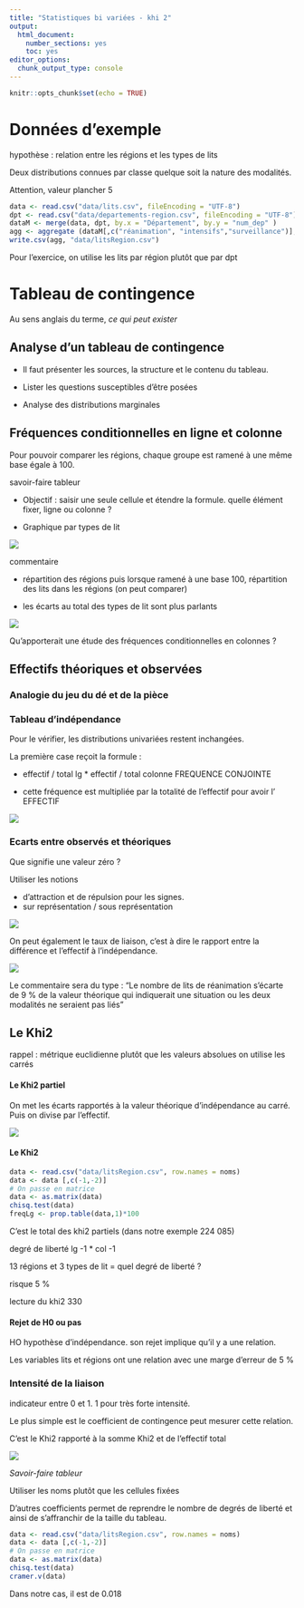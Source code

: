 ```yaml
---
title: "Statistiques bi variées - khi 2"
output:
  html_document:
    number_sections: yes
    toc: yes
editor_options:
  chunk_output_type: console
---
```


```r
knitr::opts_chunk$set(echo = TRUE)
```

# Données d'exemple

hypothèse : relation entre les régions et les types de lits

Deux distributions connues par classe quelque soit la nature des modalités.

Attention, valeur plancher 5

```r
data <- read.csv("data/lits.csv", fileEncoding = "UTF-8")
dpt <- read.csv("data/departements-region.csv", fileEncoding = "UTF-8")
dataM <- merge(data, dpt, by.x = "Département", by.y = "num_dep" )
agg <- aggregate (dataM[,c("réanimation", "intensifs","surveillance")], by = list(dataM$region_name), sum)
write.csv(agg, "data/litsRegion.csv")
```

Pour l'exercice, on utilise les lits par région plutôt que par dpt


# Tableau de contingence

Au sens anglais du terme, *ce qui peut exister*

## Analyse d'un tableau de contingence

- Il faut présenter les sources, la structure et le contenu du tableau.

- Lister les questions susceptibles d'être posées

- Analyse des distributions marginales


## Fréquences conditionnelles en ligne et colonne

Pour pouvoir comparer les régions, chaque groupe est ramené à une même base
égale à 100.




savoir-faire tableur

- Objectif : saisir une seule cellule et étendre la formule.
quelle élément fixer, ligne ou colonne ?

- Graphique par types de lit


![](img/frequenceLG.png)

commentaire

- répartition des régions puis lorsque ramené à une base 100, répartition des lits
dans les régions (on peut comparer)

- les écarts au total des types de lit sont plus parlants

![](img/graphEcartFreqLg.png)

Qu'apporterait une étude des fréquences conditionnelles en colonnes ?

## Effectifs théoriques et observées

### Analogie du jeu du dé et de la pièce

### Tableau d'indépendance

Pour le vérifier, les distributions univariées restent inchangées.

La première case reçoit la formule :

- effectif / total lg * effectif / total colonne FREQUENCE CONJOINTE

- cette fréquence est multipliée par la totalité de l'effectif pour avoir l' EFFECTIF

![](img/effectifTheorique.png)

### Ecarts entre observés et théoriques

Que signifie une valeur zéro ?

Utiliser les notions

- d'attraction et de répulsion pour les signes.
- sur représentation / sous représentation

![](img/grapEcartTheorie.png)



On peut également le taux de liaison, c'est à dire le rapport entre la différence 
et l'effectif à l'indépendance.

![](img/txliaison.png)

Le commentaire sera du type : "Le nombre de lits de réanimation s'écarte de 9 % de
la valeur théorique qui indiquerait une situation ou les deux modalités ne seraient 
pas liés"


## Le Khi2 

rappel : métrique euclidienne plutôt que les valeurs absolues on utilise les carrés


#### Le Khi2 partiel

On met les écarts rapportés à la valeur théorique d'indépendance au carré.
Puis on divise par l'effectif.

![](img/khi2partiel.png)

#### Le Khi2

```r
data <- read.csv("data/litsRegion.csv", row.names = noms)
data <- data [,c(-1,-2)]
# On passe en matrice
data <- as.matrix(data)
chisq.test(data)
freqLg <- prop.table(data,1)*100

```

C'est le total des khi2 partiels (dans notre exemple 224 085)

degré de liberté
lg -1 * col -1

13 régions et 3 types de lit = quel degré de liberté ? 

risque 5 %

lecture du khi2 330

#### Rejet de H0 ou pas

HO hypothèse d'indépendance. son rejet implique qu'il y a une relation.

Les variables lits et régions ont une relation avec une marge d'erreur de 5 %

### Intensité de la liaison

indicateur entre 0 et 1. 1 pour très forte intensité.

Le plus simple est le coefficient de contingence peut mesurer cette relation.

C'est le Khi2 rapporté à la somme Khi2 et de l'effectif total

![](img/coeff.png)

*Savoir-faire tableur*

Utiliser les noms plutôt que les cellules fixées

D'autres coefficients permet de reprendre le nombre de degrés de liberté et ainsi de
s'affranchir de la taille du tableau.

```r

data <- read.csv("data/litsRegion.csv", row.names = noms)
data <- data [,c(-1,-2)]
# On passe en matrice
data <- as.matrix(data)
chisq.test(data)
cramer.v(data)
```









Dans notre cas, il est de 0.018
